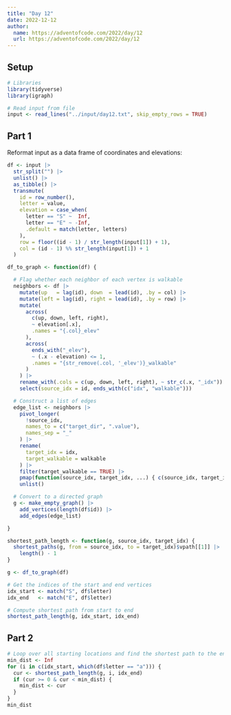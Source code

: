```yaml
---
title: "Day 12"
date: 2022-12-12
author:
  name: https://adventofcode.com/2022/day/12
  url: https://adventofcode.com/2022/day/12
---
```


## Setup

```r
# Libraries
library(tidyverse)
library(igraph)

# Read input from file
input <- read_lines("../input/day12.txt", skip_empty_rows = TRUE)
```

## Part 1

Reformat input as a data frame of coordinates and elevations:

```r
df <- input |>
  str_split("") |>
  unlist() |>
  as_tibble() |>
  transmute(
    id = row_number(),
    letter = value,
    elevation = case_when(
      letter == "S" ~  Inf,
      letter == "E" ~ -Inf,
      .default = match(letter, letters)
    ),
    row = floor((id - 1) / str_length(input[1]) + 1),
    col = (id - 1) %% str_length(input[1]) + 1
  )
```

```r

df_to_graph <- function(df) {

  # Flag whether each neighbor of each vertex is walkable
  neighbors <- df |>
    mutate(up   = lag(id), down  = lead(id), .by = col) |>
    mutate(left = lag(id), right = lead(id), .by = row) |>
    mutate(
      across(
        c(up, down, left, right),
        ~ elevation[.x],
        .names = "{.col}_elev"
      ),
      across(
        ends_with("_elev"),
        ~ (.x - elevation) <= 1,
        .names = "{str_remove(.col, '_elev')}_walkable"
      )
    ) |>
    rename_with(.cols = c(up, down, left, right), ~ str_c(.x, "_idx")) |>
    select(source_idx = id, ends_with(c("idx", "walkable")))

  # Construct a list of edges
  edge_list <- neighbors |>
    pivot_longer(
      !source_idx,
      names_to = c("target_dir", ".value"),
      names_sep = "_"
    ) |>
    rename(
      target_idx = idx,
      target_walkable = walkable
    ) |>
    filter(target_walkable == TRUE) |>
    pmap(function(source_idx, target_idx, ...) { c(source_idx, target_idx) }) |>
    unlist()

  # Convert to a directed graph
  g <- make_empty_graph() |>
    add_vertices(length(df$id)) |>
    add_edges(edge_list)

}

shortest_path_length <- function(g, source_idx, target_idx) {
  shortest_paths(g, from = source_idx, to = target_idx)$vpath[[1]] |>
    length() - 1
}
```

```r
g <- df_to_graph(df)
```

```r
# Get the indices of the start and end vertices
idx_start <- match("S", df$letter)
idx_end   <- match("E", df$letter)

# Compute shortest path from start to end
shortest_path_length(g, idx_start, idx_end)
```

## Part 2

```r
# Loop over all starting locations and find the shortest path to the end
min_dist <- Inf
for (i in c(idx_start, which(df$letter == "a"))) {
  cur <- shortest_path_length(g, i, idx_end)
  if (cur >= 0 & cur < min_dist) {
    min_dist <- cur
  }
}
min_dist
```
